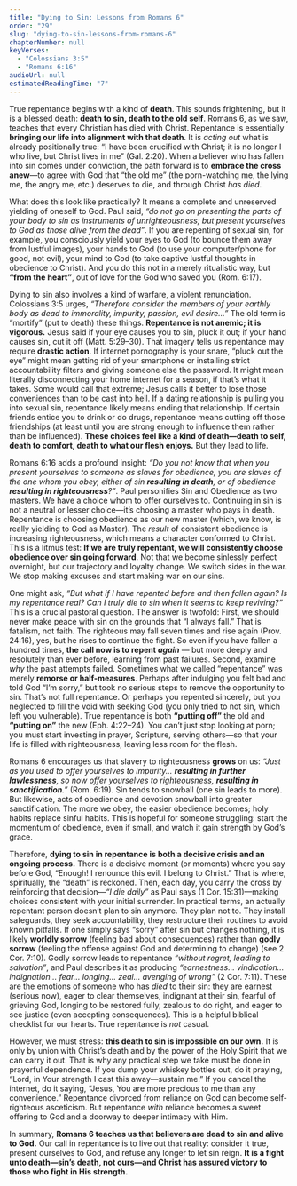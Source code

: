 ```yaml
---
title: "Dying to Sin: Lessons from Romans 6"
order: "29"
slug: "dying-to-sin-lessons-from-romans-6"
chapterNumber: null
keyVerses:
  - "Colossians 3:5"
  - "Romans 6:16"
audioUrl: null
estimatedReadingTime: "7"
---
```

True repentance begins with a kind of **death**. This sounds frightening, but it is a blessed death: **death to sin, death to the old self**. Romans 6, as we saw, teaches that every Christian has died with Christ. Repentance is essentially **bringing our life into alignment with that death**. It is *acting out* what is already positionally true: “I have been crucified with Christ; it is no longer I who live, but Christ lives in me” (Gal. 2:20). When a believer who has fallen into sin comes under conviction, the path forward is to **embrace the cross anew**—to agree with God that “the old me” (the porn-watching me, the lying me, the angry me, etc.) deserves to die, and through Christ *has died*.

What does this look like practically? It means a complete and unreserved yielding of oneself to God. Paul said, <i>“do not go on presenting the parts of your body to sin as instruments of unrighteousness; but present yourselves to God as those alive from the dead”<BibleVerse reference="Romans 6:13" /></i>. If you are repenting of sexual sin, for example, you consciously yield your eyes to God (to bounce them away from lustful images), your hands to God (to use your computer/phone for good, not evil), your mind to God (to take captive lustful thoughts in obedience to Christ). And you do this not in a merely ritualistic way, but <b>“from the heart”</b>, out of love for the God who saved you (Rom. 6:17).

Dying to sin also involves a kind of warfare, a violent renunciation. Colossians 3:5 urges, *“Therefore consider the members of your earthly body as dead to immorality, impurity, passion, evil desire…”* The old term is “mortify” (put to death) these things. **Repentance is not anemic; it is vigorous.** Jesus said if your eye causes you to sin, pluck it out; if your hand causes sin, cut it off (Matt. 5:29–30). That imagery tells us repentance may require **drastic action**. If internet pornography is your snare, “pluck out the eye” might mean getting rid of your smartphone or installing strict accountability filters and giving someone else the password. It might mean literally disconnecting your home internet for a season, if that’s what it takes. Some would call that extreme; Jesus calls it better to lose those conveniences than to be cast into hell. If a dating relationship is pulling you into sexual sin, repentance likely means ending that relationship. If certain friends entice you to drink or do drugs, repentance means cutting off those friendships (at least until you are strong enough to influence them rather than be influenced). **These choices feel like a kind of death—death to self, death to comfort, death to what our flesh enjoys.** But they lead to life.

Romans 6:16 adds a profound insight: <i>“Do you not know that when you present yourselves to someone as slaves for obedience, you are slaves of the one whom you obey, either of sin <b>resulting in death</b>, or of obedience <b>resulting in righteousness</b>?”<BibleVerse reference="Romans 6:16" /></i>. Paul personifies Sin and Obedience as two masters. We have a choice whom to offer ourselves to. Continuing in sin is not a neutral or lesser choice—it’s choosing a master who pays in death. Repentance is choosing obedience as our new master (which, we know, is really yielding to God as Master). The <i>result</i> of consistent obedience is increasing righteousness, which means a character conformed to Christ. This is a litmus test: <b>If we are truly repentant, we will consistently choose obedience over sin going forward</b>. Not that we become sinlessly perfect overnight, but our trajectory and loyalty change. We switch sides in the war. We stop making excuses and start making war on our sins.

One might ask, *“But what if I have repented before and then fallen again? Is my repentance real? Can I truly die to sin when it seems to keep reviving?”* This is a crucial pastoral question. The answer is twofold: First, we should never make peace with sin on the grounds that “I always fall.” That is fatalism, not faith. The righteous may fall seven times and rise again (Prov. 24:16), yes, but he rises to continue the fight. So even if you have fallen a hundred times, **the call now is to repent *again*** — but more deeply and resolutely than ever before, learning from past failures. Second, examine *why* the past attempts failed. Sometimes what we called “repentance” was merely **remorse or half-measures**. Perhaps after indulging you felt bad and told God “I’m sorry,” but took no serious steps to remove the opportunity to sin. That’s not full repentance. Or perhaps you repented sincerely, but you neglected to fill the void with seeking God (you only tried to not sin, which left you vulnerable). True repentance is both **“putting off”** the old and **“putting on”** the new (Eph. 4:22–24). You can’t just stop looking at porn; you must start investing in prayer, Scripture, serving others—so that your life is filled with righteousness, leaving less room for the flesh.

Romans 6 encourages us that slavery to righteousness **grows** on us: *“Just as you used to offer yourselves to impurity... **resulting in further lawlessness**, so now offer yourselves to righteousness, **resulting in sanctification**.”* (Rom. 6:19). Sin tends to snowball (one sin leads to more). But likewise, acts of obedience and devotion snowball into greater sanctification. The more we obey, the easier obedience becomes; holy habits replace sinful habits. This is hopeful for someone struggling: start the momentum of obedience, even if small, and watch it gain strength by God’s grace.

Therefore, **dying to sin in repentance is both a decisive crisis and an ongoing process.** There is a decisive moment (or moments) where you say before God, “Enough! I renounce this evil. I belong to Christ.” That is where, spiritually, the “death” is reckoned. Then, each day, you carry the cross by reinforcing that decision—*“I die daily”* as Paul says (1 Cor. 15:31)—making choices consistent with your initial surrender. In practical terms, an actually repentant person doesn’t plan to sin anymore. They plan not to. They install safeguards, they seek accountability, they restructure their routines to avoid known pitfalls. If one simply says “sorry” after sin but changes nothing, it is likely **worldly sorrow** (feeling bad about consequences) rather than **godly sorrow** (feeling the offense against God and determining to change) (see 2 Cor. 7:10). Godly sorrow leads to repentance *“without regret, leading to salvation”*, and Paul describes it as producing *“earnestness… vindication… indignation… fear… longing… zeal… avenging of wrong”* (2 Cor. 7:11). These are the emotions of someone who has *died* to their sin: they are earnest (serious now), eager to clear themselves, indignant at their sin, fearful of grieving God, longing to be restored fully, zealous to do right, and eager to see justice (even accepting consequences). This is a helpful biblical checklist for our hearts. True repentance is *not* casual.

However, we must stress: **this death to sin is impossible on our own.** It is only by union with Christ’s death and by the power of the Holy Spirit that we can carry it out. That is why any practical step we take must be done in prayerful dependence. If you dump your whiskey bottles out, do it praying, “Lord, in Your strength I cast this away—sustain me.” If you cancel the internet, do it saying, “Jesus, You are more precious to me than any convenience.” Repentance divorced from reliance on God can become self-righteous asceticism. But repentance *with* reliance becomes a sweet offering to God and a doorway to deeper intimacy with Him.

In summary, **Romans 6 teaches us that believers are dead to sin and alive to God.** Our call in repentance is to live out that reality: consider it true, present ourselves to God, and refuse any longer to let sin reign. **It is a fight unto death—sin’s death, not ours—and Christ has assured victory to those who fight in His strength.**
